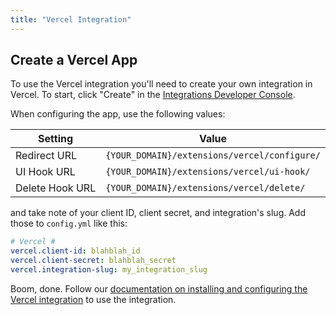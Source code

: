 ```yaml
---
title: "Vercel Integration"
---
```


## Create a Vercel App

To use the Vercel integration you'll need to create your own integration in Vercel. To start, click "Create" in the [Integrations Developer Console](https://vercel.com/dashboard/integrations/console). 

When configuring the app, use the following values:

| Setting                         | Value                                         |
| ------------------------------- | --------------------------------------------- |
| Redirect URL                    | `{YOUR_DOMAIN}/extensions/vercel/configure/`  |
| UI Hook URL                     | `{YOUR_DOMAIN}/extensions/vercel/ui-hook/`    |
| Delete Hook URL                 | `{YOUR_DOMAIN}/extensions/vercel/delete/`     |

and take note of your client ID, client secret, and integration's slug. Add those to `config.yml` like this:

```yml
# Vercel #
vercel.client-id: blahblah_id
vercel.client-secret: blahblah_secret
vercel.integration-slug: my_integration_slug
```

Boom, done. Follow our [documentation on installing and configuring the Vercel integration](https://docs.sentry.io/workflow/integrations/global-integrations/#vercel) to use the integration. 